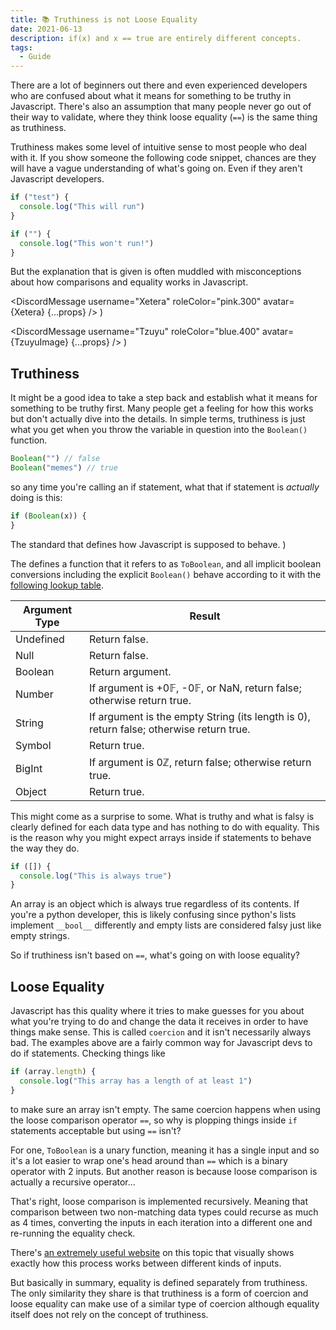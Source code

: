 ```yaml
---
title: 📚 Truthiness is not Loose Equality
date: 2021-06-13
description: if(x) and x == true are entirely different concepts.
tags:
  - Guide
---
```


There are a lot of beginners out there and even experienced developers who are confused about what it means for something to be truthy in Javascript. There's also an assumption that many people never go out of their way to validate, where they think loose equality (`==`) is the same thing as truthiness.

Truthiness makes some level of intuitive sense to most people who deal with it. If you show someone the following code snippet, chances are they will have a vague understanding of what's going on. Even if they aren't Javascript developers.

```js
if ("test") {
  console.log("This will run")
}

if ("") {
  console.log("This won't run!")
}
```

But the explanation that is given is often muddled with misconceptions about how comparisons and equality works in Javascript.



  <DiscordMessage
    username="Xetera"
    roleColor="pink.300"
    avatar={Xetera}
    {...props}
  />
)

  <DiscordMessage
    username="Tzuyu"
    roleColor="blue.400"
    avatar={TzuyuImage}
    {...props}
  />
)

<DiscordMessageContainer>
  <Me
    message="So why do you think the if statement works if the string isn't empty?"
    date="Today at 9:42 PM"
  />
  <Tzuyu
    message="Because a non-empty string is truthy, right?"
    date="Today at 9:42 PM"
  />
  <Me message="Yeah, do you know what that means?" date="Today at 9:43 PM" />
  <Tzuyu
    messages={[
      "Yeah",
      "I think so",
      "like if you were comparing 'test' == true it would be truthy",
    ]}
    date="Today at 9:44 PM"
    reactions={[
      { image: YooYikes, reactCount: 2, reacted: true, name: ":yooyikes:" },
    ]}
  />
  <Me message="Have you actually tried that?" date="Today at 9:45 PM" />
  <Tzuyu messages={["no"]} date="Today at 9:45 PM" />
  <Tzuyu
    messages={["wait wtf"]}
    date="Today at 9:47 PM"
    reactions={[
      { image: SanaKek, reactCount: 2, reacted: false, name: ":sana_kek:" },
    ]}
  />
  <DiscordMessage
    avatar={DubuImage}
    username="Dubu"
    message="lmao"
    date="Today at 9:48 PM"
  />
</DiscordMessageContainer>

## Truthiness

It might be a good idea to take a step back and establish what it means for something to be truthy first. Many people get a feeling for how this works but don't actually dive into the details. In simple terms, truthiness is just what you get when you throw the variable in question into the `Boolean()` function.

```js
Boolean("") // false
Boolean("memes") // true
```

so any time you're calling an if statement, what that if statement is _actually_ doing is this:

```js
if (Boolean(x)) {
}
```

  <Toastable text="Ecma-262 spec" color="pink.400">
    The standard that defines how Javascript is supposed to behave.
  </Toastable>
)

The <Ecma /> defines a function that it refers to as `ToBoolean`, and all implicit boolean conversions including the explicit `Boolean()` behave according to it with the [following lookup table](https://tc39.es/ecma262/multipage/abstract-operations.html#sec-toboolean).

| Argument Type | Result                                                                                  |
| ------------- | --------------------------------------------------------------------------------------- |
| Undefined     | Return false.                                                                           |
| Null          | Return false.                                                                           |
| Boolean       | Return argument.                                                                        |
| Number        | If argument is +0𝔽, -0𝔽, or NaN, return false; otherwise return true.                   |
| String        | If argument is the empty String (its length is 0), return false; otherwise return true. |
| Symbol        | Return true.                                                                            |
| BigInt        | If argument is 0ℤ, return false; otherwise return true.                                 |
| Object        | Return true.                                                                            |

This might come as a surprise to some. What is truthy and what is falsy is clearly defined for each data type and has nothing to do with equality. This is the reason why you might expect arrays inside if statements to behave the way they do.

```js
if ([]) {
  console.log("This is always true")
}
```

An array is an object which is always true regardless of its contents. If you're a python developer, this is likely confusing since python's lists implement `__bool__` differently and empty lists are considered falsy just like empty strings.

So if truthiness isn't based on `==`, what's going on with loose equality?

## Loose Equality

Javascript has this quality where it tries to make guesses for you about what you're trying to do and change the data it receives in order to have things make sense. This is called `coercion` and it isn't necessarily always bad. The examples above are a fairly common way for Javascript devs to do if statements. Checking things like

```js
if (array.length) {
  console.log("This array has a length of at least 1")
}
```

to make sure an array isn't empty. The same coercion happens when using the loose comparison operator `==`, so why is plopping things inside `if` statements acceptable but using `==` isn't?

For one, `ToBoolean` is a unary function, meaning it has a single input and so it's a lot easier to wrap one's head around than `==` which is a binary operator with 2 inputs. But another reason is because loose comparison is actually a recursive operator...

That's right, loose comparison is implemented recursively. Meaning that comparison between two non-matching data types could recurse as much as 4 times, converting the inputs in each iteration into a different one and re-running the equality check.

There's [an extremely useful website](https://felix-kling.de/js-loose-comparison/) on this topic that visually shows exactly how this process works between different kinds of inputs.

But basically in summary, equality is defined separately from truthiness. The only similarity they share is that truthiness is a form of coercion and loose equality can make use of a similar type of coercion although equality itself does not rely on the concept of truthiness.

